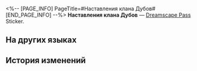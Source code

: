 <%-- [PAGE_INFO]
PageTitle=#Наставления клана Дубов#
[END_PAGE_INFO] --%>
{{Предмет Инфобокс
|id          = 223731
|Изображение = Dreamscape Pass Sticker Text.png
|Тип         = Dreamscape Pass Sticker
|Тип2        = Звёзды в грёзах Stickers
|Инвентарь   = 
|Редкость    = 4
|Эффект      = 
|Описание    = Пронумерованные наклейки, используемые для украшения дневника сновидений. Бывают самыми разными.
|Источник1   = [[Исследуйте герб клана Дубов в Резиденции утренней росы]]
}}
{{Описание|«Вместе внимайте, вместе наблюдайте, вместе беседуйте и продвигайтесь».}}
'''Наставления клана Дубов''' — [[Dreamscape Pass]] Sticker.

==На других языках==
{{На других языках
|en   = Oak Family Teachings
|zhs  = 橡木家训
|zht  = 橡木家訓
|ja   = オーク家家訓
|ko   = 참나무 가훈
|es   = Enseñanzas de la familia Roble
|fr   = Devise de la Maison Vieux-Chêne
|ru   = Наставления клана Дубов
|th   = คำสอนของตระกูล Oak
|vi   = Phương Châm Của Gia Tộc Oak
|de   = Lehre der Familie Eichenblatt
|id   = Ajaran Oak Family
|pt   = Ensinamentos da Família Carvalho
}}

==История изменений==
{{История изменений|3.5}}